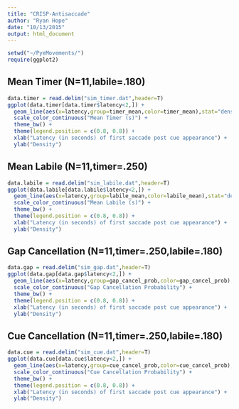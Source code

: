 ```yaml
---
title: "CRISP-Antisaccade"
author: "Ryan Hope"
date: "10/13/2015"
output: html_document
---
```


```r
setwd("~/PyeMovements/")
require(ggplot2)
```

## Mean Timer (N=11,labile=.180)

```r
data.timer = read.delim("sim_timer.dat",header=T)
ggplot(data.timer[data.timer$latency<2,]) + 
  geom_line(aes(x=latency,group=timer_mean,color=timer_mean),stat="density",size=1.25) +
  scale_color_continuous("Mean Timer (s)") + 
  theme_bw() +
  theme(legend.position = c(0.8, 0.8)) +
  xlab("Latency (in seconds) of first saccade post cue appearance") +
  ylab("Density")
```

## Mean Labile (N=11,timer=.250)

```r
data.labile = read.delim("sim_labile.dat",header=T)
ggplot(data.labile[data.labile$latency<2,]) + 
  geom_line(aes(x=latency,group=labile_mean,color=labile_mean),stat="density",size=1.25) +
  scale_color_continuous("Mean Labile (s)") + 
  theme_bw() +
  theme(legend.position = c(0.8, 0.8)) +
  xlab("Latency (in seconds) of first saccade post cue appearance") +
  ylab("Density")
```

## Gap Cancellation (N=11,timer=.250,labile=.180)
 
```r
data.gap = read.delim("sim_gap.dat",header=T)
ggplot(data.gap[data.gap$latency<2,]) + 
  geom_line(aes(x=latency,group=gap_cancel_prob,color=gap_cancel_prob),stat="density",size=1.25) +
  scale_color_continuous("Gap Cancellation Probability") + 
  theme_bw() +
  theme(legend.position = c(0.8, 0.8)) +
  xlab("Latency (in seconds) of first saccade post cue appearance") +
  ylab("Density")
```
 
## Cue Cancellation (N=11,timer=.250,labile=.180)
 
```r
data.cue = read.delim("sim_cue.dat",header=T)
ggplot(data.cue[data.cue$latency<2,]) + 
  geom_line(aes(x=latency,group=cue_cancel_prob,color=cue_cancel_prob),stat="density",size=1.25) +
  scale_color_continuous("Cue Cancellation Probability") + 
  theme_bw() +
  theme(legend.position = c(0.8, 0.8)) +
  xlab("Latency (in seconds) of first saccade post cue appearance") +
  ylab("Density")
```